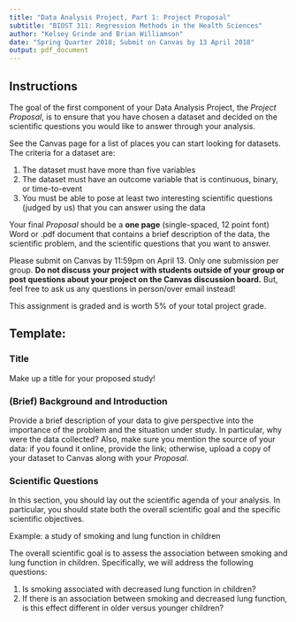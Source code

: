 ```yaml
---
title: "Data Analysis Project, Part 1: Project Proposal"
subtitle: "BIOST 311: Regression Methods in the Health Sciences"
author: "Kelsey Grinde and Brian Williamson"
date: "Spring Quarter 2018; Submit on Canvas by 13 April 2018"
output: pdf_document
---
```


## Instructions

The goal of the first component of your Data Analysis Project, the *Project Proposal*, is to ensure that you have chosen a dataset and decided on the scientific questions you would like to answer through your analysis.

See the Canvas page for a list of places you can start looking for datasets. The criteria for a dataset are:

1. The dataset must have more than five variables
2. The dataset must have an outcome variable that is continuous, binary, or time-to-event
3. You must be able to pose at least two interesting scientific questions (judged by us) that you can answer using the data

Your final *Proposal* should be a **one page** (single-spaced, 12 point font) Word or .pdf document that contains a brief description of the data, the scientific problem, and the scientific questions that you want to answer.

Please submit on Canvas by 11:59pm on April 13. Only one submission per group. **Do not discuss your project with students outside of your group or post questions about your project on the Canvas discussion board.** But, feel free to ask us any questions in person/over email instead!

This assignment is graded and is worth 5% of your total project grade.  

## Template:

### Title

Make up a title for your proposed study!

### (Brief) Background and Introduction

Provide a brief description of your data to give perspective into the importance of the problem and the situation under study. In particular, why were the data collected? Also, make sure you mention the source of your data: if you found it online, provide the link; otherwise, upload a copy of your dataset to Canvas along with your *Proposal*.

### Scientific Questions

In this section, you should lay out the scientific agenda of your analysis. In particular, you should state both the overall scientific goal and the specific scientific objectives.

Example: a study of smoking and lung function in children

The overall scientific goal is to assess the association between smoking and lung function in children. Specifically, we will address the following questions:

1. Is smoking associated with decreased lung function in children?
2. If there is an association between smoking and decreased lung function, is this effect different in older versus younger children?
